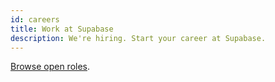 ```yaml
---
id: careers
title: Work at Supabase
description: We're hiring. Start your career at Supabase.
---
```


<script type="text/javascript">
  window.location.replace("https://boards.greenhouse.io/supabase");
</script>

[Browse open roles](https://boards.greenhouse.io/supabase).
